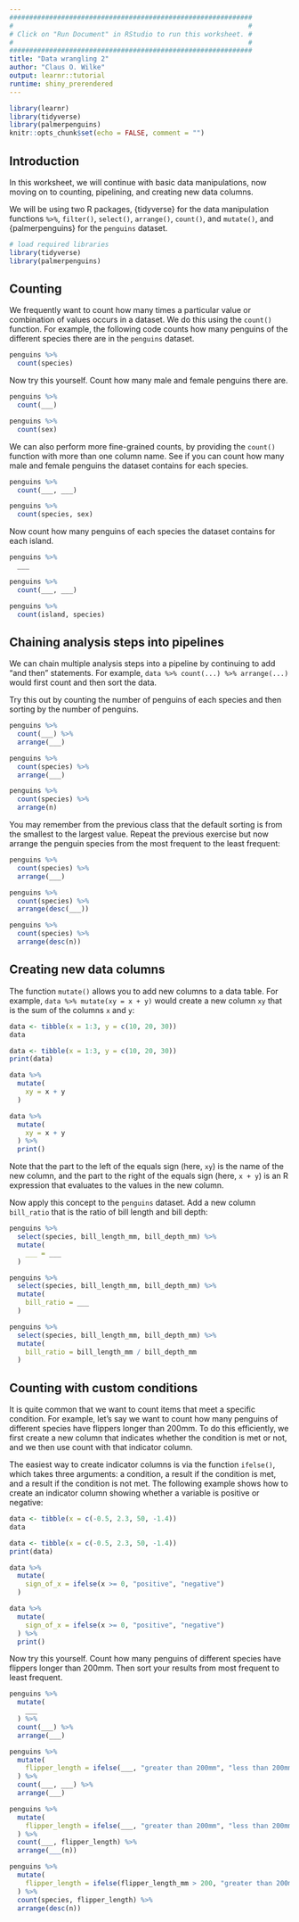 ```yaml
---
#############################################################
#                                                           #
# Click on "Run Document" in RStudio to run this worksheet. #
#                                                           #
#############################################################
title: "Data wrangling 2"
author: "Claus O. Wilke"
output: learnr::tutorial
runtime: shiny_prerendered
---
```


```r
library(learnr)
library(tidyverse)
library(palmerpenguins)
knitr::opts_chunk$set(echo = FALSE, comment = "")
```

## Introduction

In this worksheet, we will continue with basic data manipulations, now moving on to counting, pipelining, and creating new data columns. 

We will be using two R packages, {tidyverse} for the data manipulation functions `%>%`, `filter()`, `select()`, `arrange()`, `count()`, and `mutate()`, and {palmerpenguins} for the `penguins` dataset.


```r
# load required libraries
library(tidyverse)
library(palmerpenguins)
```

## Counting

We frequently want to count how many times a particular value or combination of values occurs in a dataset. We do this using the `count()` function. For example, the following code counts how many penguins of the different species there are in the `penguins` dataset.

```r
penguins %>%
  count(species)
```

Now try this yourself. Count how many male and female penguins there are.

```r
penguins %>%
  count(___)
```

```r
penguins %>%
  count(sex)
```

We can also perform more fine-grained counts, by providing the `count()` function with more than one column name. See if you can count how many male and female penguins the dataset contains for each species. 

```r
penguins %>%
  count(___, ___)
```

```r
penguins %>%
  count(species, sex)
```

Now count how many penguins of each species the dataset contains for each island. 

```r
penguins %>%
  ___
```

```r
penguins %>%
  count(___, ___)
```


```r
penguins %>%
  count(island, species)
```


## Chaining analysis steps into pipelines

We can chain multiple analysis steps into a pipeline by continuing to add "and then" statements. For example, `data %>% count(...) %>% arrange(...)` would first count and then sort the data.

Try this out by counting the number of penguins of each species and then sorting by the number of penguins.

```r
penguins %>%
  count(___) %>%
  arrange(___)
```

```r
penguins %>%
  count(species) %>%
  arrange(___)
```

```r
penguins %>%
  count(species) %>%
  arrange(n)
```

You may remember from the previous class that the default sorting is from the smallest to the largest value. Repeat the previous exercise but now arrange the penguin species from the most frequent to the least frequent:

```r
penguins %>%
  count(species) %>%
  arrange(___)
```

```r
penguins %>%
  count(species) %>%
  arrange(desc(___))
```

```r
penguins %>%
  count(species) %>%
  arrange(desc(n))
```


## Creating new data columns

The function `mutate()` allows you to add new columns to a data table. For example, `data %>% mutate(xy = x + y)` would create a new column `xy` that is the sum of the columns `x` and `y`:

```r
data <- tibble(x = 1:3, y = c(10, 20, 30))
data
```

```r
data <- tibble(x = 1:3, y = c(10, 20, 30))
print(data)
```

```r
data %>%
  mutate(
    xy = x + y
  )
```

```r
data %>%
  mutate(
    xy = x + y
  ) %>%
  print()
```


Note that the part to the left of the equals sign (here, `xy`) is the name of the new column, and the part to the right of the equals sign (here, `x + y`) is an R expression that evaluates to the values in the new column.

Now apply this concept to the `penguins` dataset. Add a new column `bill_ratio` that is the ratio of bill length and bill depth:

```r
penguins %>%
  select(species, bill_length_mm, bill_depth_mm) %>%
  mutate(
    ___ = ___
  )
```

```r
penguins %>%
  select(species, bill_length_mm, bill_depth_mm) %>%
  mutate(
    bill_ratio = ___
  )
```

```r
penguins %>%
  select(species, bill_length_mm, bill_depth_mm) %>%
  mutate(
    bill_ratio = bill_length_mm / bill_depth_mm
  )
```

## Counting with custom conditions

It is quite common that we want to count items that meet a specific condition. For example, let's say we want to count how many penguins of different species have flippers longer than 200mm. To do this efficiently, we first create a new column that indicates whether the condition is met or not, and we then use count with that indicator column.

The easiest way to create indicator columns is via the function `ifelse()`, which takes three arguments: a condition, a result if the condition is met, and a result if the condition is not met. The following example shows how to create an indicator column showing whether a variable is positive or negative:

```r
data <- tibble(x = c(-0.5, 2.3, 50, -1.4))
data
```

```r
data <- tibble(x = c(-0.5, 2.3, 50, -1.4))
print(data)
```

```r
data %>%
  mutate(
    sign_of_x = ifelse(x >= 0, "positive", "negative")
  )
```

```r
data %>%
  mutate(
    sign_of_x = ifelse(x >= 0, "positive", "negative")
  ) %>%
  print()
```

Now try this yourself. Count how many penguins of different species have flippers longer than 200mm. Then sort your results from most frequent to least frequent.

```r
penguins %>%
  mutate(
    ___
  ) %>%
  count(___) %>%
  arrange(___)
```

```r
penguins %>%
  mutate(
    flipper_length = ifelse(___, "greater than 200mm", "less than 200mm")
  ) %>%
  count(___, ___) %>%
  arrange(___)
```

```r
penguins %>%
  mutate(
    flipper_length = ifelse(___, "greater than 200mm", "less than 200mm")
  ) %>%
  count(___, flipper_length) %>%
  arrange(___(n))
```

```r
penguins %>%
  mutate(
    flipper_length = ifelse(flipper_length_mm > 200, "greater than 200mm", "less than 200mm")
  ) %>%
  count(species, flipper_length) %>%
  arrange(desc(n))
```